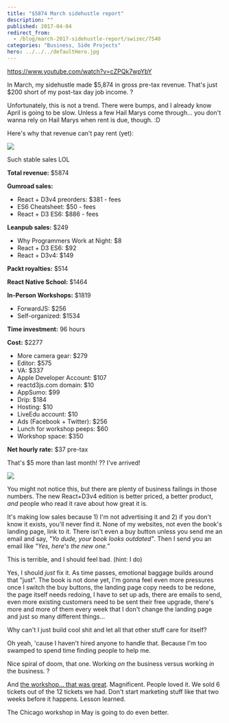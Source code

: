 ```yaml
---
title: "$5874 March sidehustle report"
description: ""
published: 2017-04-04
redirect_from:
  - /blog/march-2017-sidehustle-report/swizec/7540
categories: "Business, Side Projects"
hero: ../../../defaultHero.jpg
---
```


https://www.youtube.com/watch?v=cZPQk7wpYbY

In March, my sidehustle made $5,874 in gross pre-tax revenue. That's just $200 short of my post-tax day job income. ?

Unfortunately, this is not a trend. There were bumps, and I already know April is going to be slow. Unless a few Hail Marys come through… you don't wanna rely on Hail Marys when rent is due, though. :D

Here's why that revenue can't pay rent (yet):

![](https://swizec.com/wp-content/uploads/2017/04/gumroad-screenshot.png)

Such stable sales LOL

**Total revenue:** $5874

**Gumroad sales:**

- React + D3v4 preorders: $381 - fees
- ES6 Cheatsheet: $50 - fees
- React + D3 ES6: $886 - fees

**Leanpub sales:** $249

- Why Programmers Work at Night: $8
- React + D3 ES6: $92
- React + D3v4: $149

**Packt royalties:** $514

**React Native School:** $1464

**In-Person Workshops:** $1819

- ForwardJS: $256
- Self-organized: $1534

**Time investment:** 96 hours

**Cost:** $2277

- More camera gear: $279
- Editor: $575
- VA: $337
- Apple Developer Account: $107
- reactd3js.com domain: $10
- AppSumo: $99
- Drip: $184
- Hosting: $10
- LiveEdu account: $10
- Ads (Facebook + Twitter): $256
- Lunch for workshop peeps: $60
- Workshop space: $350

**Net hourly rate:** $37 pre-tax

That's $5 more than last month! ?? I've arrived!

![](./img/ZPFQVis9WAAcE.gif)

You might not notice this, but there are plenty of business failings in those numbers. The new React+D3v4 edition is better priced, a better product, _and_ people who read it rave about how great it is.

It's making low sales because 1) I'm not advertising it and 2) if you don't know it exists, you'll never find it. None of my websites, not even the book's landing page, link to it. There isn't even a buy button unless you send me an email and say, _"Yo dude, your book looks outdated"_. Then I send you an email like _"Yes, here's the new one.”_

This is terrible, and I should feel bad. (hint: I do)

Yes, I should _just_ fix it. As time passes, emotional baggage builds around that "just". The book is not done yet, I'm gonna feel even more pressures once I switch the buy buttons, the landing page copy needs to be redone, the page itself needs redoing, I have to set up ads, there are emails to send, even more existing customers need to be sent their free upgrade, there's more and more of them every week that I don't change the landing page and just so many different things…

Why can't I just build cool shit and let all that other stuff care for itself?

Oh yeah, 'cause I haven't hired anyone to handle that. Because I'm too swamped to spend time finding people to help me.

Nice spiral of doom, that one. Working _on_ the business versus working _in_ the business. ?

And [the workshop… that was great](http://swizec.com/blog/boutique-react-d3v4-workshop/swizec/7519). Magnificent. People loved it. We sold 6 tickets out of the 12 tickets we had. Don't start marketing stuff like that two weeks before it happens. Lesson learned.

The Chicago workshop in May is going to do even better.
